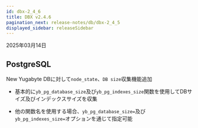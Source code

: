 ```yaml
---
id: dbx-2_4_6
title: DBX v2.4.6
pagination_next: release-notes/db/dbx-2_4_5
displayed_sidebar: releaseSidebar
---
```


2025年03月14日

## PostgreSQL

<Status priority='1'>New</Status> Yugabyte DBに対して`node_state`、`DB size`収集機能追加

- 基本的に`yb_pg_database_size`及び`yb_pg_indexes_size`関数を使用してDBサイズ及びインデックスサイズを収集

- 他の関数名を使用する場合、`yb_pg_database_size=`及び`yb_pg_indexes_size=`オプションを通じて指定可能


<DownloadJava ver="2.4.6" />
